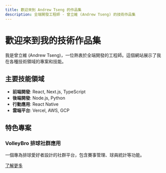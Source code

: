```yaml
---
title: 歡迎來到 Andrew Tseng 的作品集
description: 全端開發工程師 - 曾立維 (Andrew Tseng) 的技術作品集
---
```


# 歡迎來到我的技術作品集

我是曾立維 (Andrew Tseng)，一位熱衷於全端開發的工程師。這個網站展示了我在各種技術領域的專案和技能。

## 主要技能領域

- **前端開發**: React, Next.js, TypeScript
- **後端開發**: Node.js, Python
- **行動應用**: React Native
- **雲端平台**: Vercel, AWS, GCP

## 特色專案

### VolleyBro 排球社群應用

一個專為排球愛好者設計的社群平台，包含賽事管理、球員統計等功能。

[了解更多](/zh-TW/docs/projects/volleybro)
